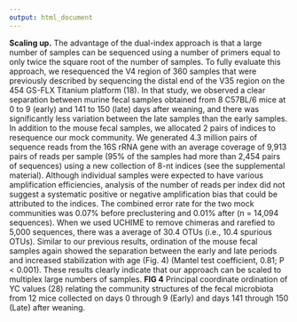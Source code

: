 ```yaml
---
output: html_document
---
```



**Scaling up.** The advantage of the dual-index approach is that a large
    number of samples can be sequenced using a number of primers equal to only
    twice the square root of the number of samples. To fully evaluate this
    approach, we resequenced the V4 region of 360 samples that were previously
    described by sequencing the distal end of the V35 region on the 454 GS-FLX
    Titanium platform (18). In that study, we observed a clear separation
    between murine fecal samples obtained from 8 C57BL/6 mice at 0 to 9 (early)
    and 141 to 150 (late) days after weaning, and there was significantly less
    variation between the late samples than the early samples. In addition to
    the mouse fecal samples, we allocated 2 pairs of indices to resequence our
    mock community. We generated 4.3 million pairs of sequence reads from the
    16S rRNA gene with an average coverage of 9,913 pairs of reads per sample
    (95% of the samples had more than 2,454 pairs of sequences) using a new
    collection of 8-nt indices (see the supplemental material). Although
    individual samples were expected to have various amplification efficiencies,
    analysis of the number of reads per index did not suggest a systematic
    positive or negative amplification bias that could be attributed to the
    indices. The combined error rate for the two mock communities was 0.07%
    before preclustering and 0.01% after (n = 14,094 sequences). When we used
    UCHIME to remove chimeras and rarefied to 5,000 sequences, there was a
    average of 30.4 OTUs (i.e., 10.4 spurious OTUs). Similar to our previous
    results, ordination of the mouse fecal samples again showed the separation
    between the early and late periods and increased stabilization with age
    (Fig. 4) (Mantel test coefficient, 0.81; P < 0.001). These results clearly
    indicate that our approach can be scaled to multiplex large numbers of
    samples.
    **FIG 4** Principal coordinate ordination of YC values (28) relating the
    community structures of the fecal microbiota from 12 mice collected on days
    0 through 9 (Early) and days 141 through 150 (Late) after weaning.
